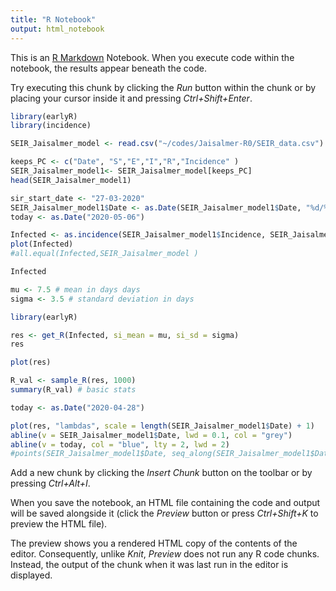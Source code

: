 ---
title: "R Notebook"
output: html_notebook
---

This is an [R Markdown](http://rmarkdown.rstudio.com) Notebook. When you execute code within the notebook, the results appear beneath the code. 

Try executing this chunk by clicking the *Run* button within the chunk or by placing your cursor inside it and pressing *Ctrl+Shift+Enter*. 

```{r}
library(earlyR)
library(incidence)
```
```{r}
SEIR_Jaisalmer_model <- read.csv("~/codes/Jaisalmer-R0/SEIR_data.csv")

keeps_PC <- c("Date", "S","E","I","R","Incidence" )
SEIR_Jaisalmer_model1<- SEIR_Jaisalmer_model[keeps_PC]
head(SEIR_Jaisalmer_model1)
```
```{r}
sir_start_date <- "27-03-2020"
SEIR_Jaisalmer_model1$Date <- as.Date(SEIR_Jaisalmer_model1$Date, "%d/%m/%Y")
today <- as.Date("2020-05-06")

Infected <- as.incidence(SEIR_Jaisalmer_model1$Incidence, SEIR_Jaisalmer_model1$Date, last_date =today)
plot(Infected)
#all.equal(Infected,SEIR_Jaisalmer_model )

```
```{r}
Infected
```


```{r}
mu <- 7.5 # mean in days days
sigma <- 3.5 # standard deviation in days
```
```{r}
library(earlyR)

res <- get_R(Infected, si_mean = mu, si_sd = sigma)
res

```
```{r}
plot(res)

```
```{r}
R_val <- sample_R(res, 1000)
summary(R_val) # basic stats
```
```{r}
today <- as.Date("2020-04-28")

plot(res, "lambdas", scale = length(SEIR_Jaisalmer_model1$Date) + 1)
abline(v = SEIR_Jaisalmer_model1$Date, lwd = 0.1, col = "grey")
abline(v = today, col = "blue", lty = 2, lwd = 2)
#points(SEIR_Jaisalmer_model1$Date, seq_along(SEIR_Jaisalmer_model1$Date), pch = 10, cex = 1)
```


Add a new chunk by clicking the *Insert Chunk* button on the toolbar or by pressing *Ctrl+Alt+I*.

When you save the notebook, an HTML file containing the code and output will be saved alongside it (click the *Preview* button or press *Ctrl+Shift+K* to preview the HTML file).

The preview shows you a rendered HTML copy of the contents of the editor. Consequently, unlike *Knit*, *Preview* does not run any R code chunks. Instead, the output of the chunk when it was last run in the editor is displayed.
